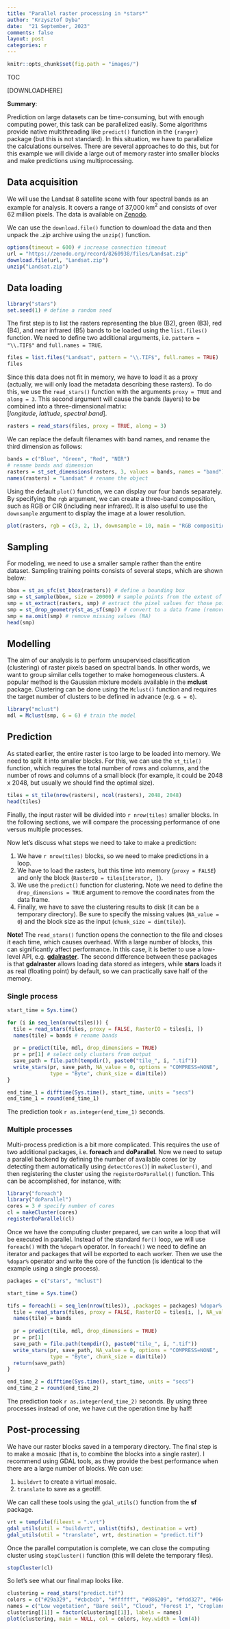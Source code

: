 ```yaml
---
title: "Parallel raster processing in *stars*"
author: "Krzysztof Dyba"
date:  "21 September, 2023"
comments: false
layout: post
categories: r
---
```


```r
knitr::opts_chunk$set(fig.path = "images/")
```

TOC

[DOWNLOADHERE]

**Summary**:

Prediction on large datasets can be time-consuming, but with enough computing 
power, this task can be parallelized easily. Some algorithms provide native
multithreading like `predict()` function in the `{ranger}` package (but this is
not standard). In this situation, we have to parallelize the calculations
ourselves. There are several approaches to do this, but for this example we will
divide a large out of memory raster into smaller blocks and make predictions
using multiprocessing.

## Data acquisition

We will use the Landsat 8 satellite scene with four spectral bands as an example
for analysis. It covers a range of 37,000 km$^2$ and consists of over 62 million
pixels. The data is available on [Zenodo](https://zenodo.org/record/8260938).

We can use the `download.file()` function to download the data and then unpack the
*.zip* archive using the `unzip()` function.

```r
options(timeout = 600) # increase connection timeout
url = "https://zenodo.org/record/8260938/files/Landsat.zip"
download.file(url, "Landsat.zip")
unzip("Landsat.zip")
```

## Data loading

```r
library("stars")
set.seed(1) # define a random seed
```

The first step is to list the rasters representing the blue (B2), green (B3),
red (B4), and near infrared (B5) bands to be loaded using the `list.files()`
function. We need to define two additional arguments, i.e. `pattern = "\\.TIF$"`
and `full.names = TRUE`.

```r
files = list.files("Landsat", pattern = "\\.TIF$", full.names = TRUE)
files
```

Since this data does not fit in memory, we have to load it as a proxy (actually,
we will only load the metadata describing these rasters). To do this, we use the
`read_stars()` function with the arguments `proxy = TRUE` and `along = 3`. This
second argument will cause the bands (layers) to be combined into a
three-dimensional matrix: $[longitude, \ latitude, \ spectral \ band]$.

```r
rasters = read_stars(files, proxy = TRUE, along = 3)
```

We can replace the default filenames with band names, and rename the third
dimension as follows:

```r
bands = c("Blue", "Green", "Red", "NIR")
# rename bands and dimension
rasters = st_set_dimensions(rasters, 3, values = bands, names = "band")
names(rasters) = "Landsat" # rename the object
```

Using the default `plot()` function, we can display our four bands separately.
By specifying the `rgb` argument, we can create a three-band composition,
such as RGB or CIR (including near infrared). It is also useful to use the
`downsample` argument to display the image at a lower resolution.

```r
plot(rasters, rgb = c(3, 2, 1), downsample = 10, main = "RGB composition")
```

## Sampling

For modeling, we need to use a smaller sample rather than the entire dataset.
Sampling training points consists of several steps, which are shown below:

```r
bbox = st_as_sfc(st_bbox(rasters)) # define a bounding box
smp = st_sample(bbox, size = 20000) # sample points from the extent of the polygon
smp = st_extract(rasters, smp) # extract the pixel values for those points
smp = st_drop_geometry(st_as_sf(smp)) # convert to a data frame (remove geometry)
smp = na.omit(smp) # remove missing values (NA)
head(smp)
```

## Modelling

The aim of our analysis is to perform unsupervised classification (clustering)
of raster pixels based on spectral bands. In other words, we want to group similar
cells together to make homogeneous clusters. A popular method is the Gaussian
mixture models available in the **mclust** package. Clustering can be done using
the `Mclust()` function and requires the target number of clusters to be defined
in advance (e.g. `G = 6`).

```r
library("mclust")
mdl = Mclust(smp, G = 6) # train the model
```

## Prediction

As stated earlier, the entire raster is too large to be loaded into memory.
We need to split it into smaller blocks. For this, we can use the `st_tile()`
function, which requires the total number of rows and columns, and the number
of rows and columns of a small block (for example, it could be 2048 x 2048,
but usually we should find the optimal size).

```r
tiles = st_tile(nrow(rasters), ncol(rasters), 2048, 2048)
head(tiles)
```

Finally, the input raster will be divided into `r nrow(tiles)` smaller blocks.
In the following sections, we will compare the processing performance of one
versus multiple processes.

Now let's discuss what steps we need to take to make a prediction:

1. We have `r nrow(tiles)` blocks, so we need to make predictions in a loop.
2. We have to load the rasters, but this time into memory (`proxy = FALSE`) and
only the block (`RasterIO = tiles[iterator, ]`).
3. We use the `predict()` function for clustering. Note we need to define the
`drop_dimensions = TRUE` argument to remove the coordinates from the data frame.
4. Finally, we have to save the clustering results to disk (it can be a temporary
directory). Be sure to specify the missing values (`NA_value = 0`) and the block
size as the input (`chunk_size = dim(tile)`).

**Note!** The `read_stars()` function opens the connection to the file and closes
it each time, which causes overhead. With a large number of blocks, this can
significantly affect performance. In this case, it is better to use a low-level
API, e.g. **[gdalraster](https://github.com/USDAForestService/gdalraster)**.
The second difference between these packages is that **gdalraster** allows
loading data stored as integers, while **stars** loads it as real (floating point)
by default, so we can practically save half of the memory.

### Single process

```r
start_time = Sys.time()

for (i in seq_len(nrow(tiles))) {
  tile = read_stars(files, proxy = FALSE, RasterIO = tiles[i, ])
  names(tile) = bands # rename bands
  
  pr = predict(tile, mdl, drop_dimensions = TRUE)
  pr = pr[1] # select only clusters from output
  save_path = file.path(tempdir(), paste0("tile_", i, ".tif"))
  write_stars(pr, save_path, NA_value = 0, options = "COMPRESS=NONE",
              type = "Byte", chunk_size = dim(tile))
}

end_time_1 = difftime(Sys.time(), start_time, units = "secs")
end_time_1 = round(end_time_1)
```

The prediction took `r as.integer(end_time_1)` seconds.

### Multiple processes

Multi-process prediction is a bit more complicated. This requires the use of
two additional packages, i.e. **foreach** and **doParallel**. Now we need to
setup a parallel backend by defining the number of available cores (or by
detecting them automatically using `detectCores()`) in `makeCluster()`, and then
registering the cluster using the `registerDoParallel()` function. This can be
accomplished, for instance, with:

```r
library("foreach")
library("doParallel")
cores = 3 # specify number of cores
cl = makeCluster(cores)
registerDoParallel(cl)
```

Once we have the computing cluster prepared, we can write a loop that will be
executed in parallel. Instead of the standard `for()` loop, we will use `foreach()`
with the `%dopar%` operator. In `foreach()` we need to define an iterator and
packages that will be exported to each worker. Then we use the `%dopar%` operator
and write the core of the function (is identical to the example using a single
process).

```r
packages = c("stars", "mclust")

start_time = Sys.time()

tifs = foreach(i = seq_len(nrow(tiles)), .packages = packages) %dopar% {
  tile = read_stars(files, proxy = FALSE, RasterIO = tiles[i, ], NA_value = 0)
  names(tile) = bands
  
  pr = predict(tile, mdl, drop_dimensions = TRUE)
  pr = pr[1]
  save_path = file.path(tempdir(), paste0("tile_", i, ".tif"))
  write_stars(pr, save_path, NA_value = 0, options = "COMPRESS=NONE",
              type = "Byte", chunk_size = dim(tile))
  return(save_path)
}

end_time_2 = difftime(Sys.time(), start_time, units = "secs")
end_time_2 = round(end_time_2)
```

The prediction took `r as.integer(end_time_2)` seconds. By using three processes
instead of one, we have cut the operation time by half!

## Post-processing

We have our raster blocks saved in a temporary directory. The final step is to
make a mosaic (that is, to combine the blocks into a single raster). I recommend
using GDAL tools, as they provide the best performance when there are a large
number of blocks. We can use:

1. `buildvrt` to create a virtual mosaic.
2. `translate` to save as a geotiff.

We can call these tools using the `gdal_utils()` function from the **sf** package.

```r
vrt = tempfile(fileext = ".vrt")
gdal_utils(util = "buildvrt", unlist(tifs), destination = vrt)
gdal_utils(util = "translate", vrt, destination = "predict.tif")
```

Once the parallel computation is complete, we can close the computing cluster
using `stopCluster()` function (this will delete the temporary files).

```r
stopCluster(cl)
```

So let's see what our final map looks like.

```r
clustering = read_stars("predict.tif")
colors = c("#29a329", "#cbcbcb", "#ffffff", "#086209", "#fdd327", "#064d06")
names = c("Low vegetation", "Bare soil", "Cloud", "Forest 1", "Cropland", "Forest 2")
clustering[[1]] = factor(clustering[[1]], labels = names)
plot(clustering, main = NULL, col = colors, key.width = lcm(4))
```
